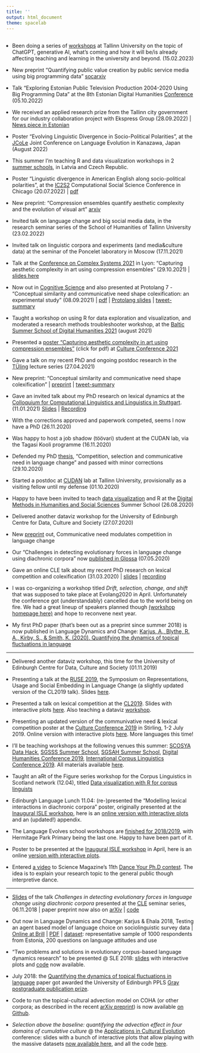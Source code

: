 ```yaml
---
title: ''
output: html_document
theme: spacelab
---
```

<head>
<base target="_blank">
</head>
<style>
.main-container {
  padding: 0px;
}
ul{
  padding-left: 16px;
}
</style>

<div style="width: 100%; padding-top:2px; padding-left:0px; indent-left:0px">

- Been doing a series of [workshops](https://twitter.com/AndresKarjus/status/1625844088023969792) at Tallinn University on the topic of ChatGPT, generative AI, what's coming and how it will be/is already affecting teaching and learning in the university and beyond. (15.02.2023)

- New preprint "Quantifying public value creation by public service media using big programming data" [socarxiv](https://osf.io/preprints/socarxiv/hysma/)

- Talk "Exploring Estonian Public Television Production 2004-2020 Using Big Programming Data" at the 8th Estonian Digital Humanities [Conference](https://dh.org.ee/events/dhe2022) (05.10.2022)

- We received an applied research prize from the Tallinn city government for our industry collaboration project with Ekspress Group (28.09.2022) | [News piece in Estonian](https://www.tlu.ee/bfm/uudised/rakenduslike-teadustoode-konkursi-voitis-indrek-ibruse-mark-metsa-ja-andres-karjuse)

- Poster "Evolving Linguistic Divergence in Socio-Political Polarities", at the [JCoLe](https://sites.google.com/view/joint-conf-language-evolution) Joint Conference on Language Evolution in Kanazawa, Japan (August 2022)

- This summer I'm teaching R and data visualization workshops in 2 [summer schools](https://andreskarjus.github.io/artofthefigure/), in Latvia and Czech Republic.

- Poster "Linguistic divergence in American English along socio-political polarities", at the [IC2S2](https://www.ic2s2.org/) Computational Social Science Conference in Chicago (20.07.2022) | [pdf](https://andreskarjus.github.io/talks/ic2s2/IC2S2_poster_Linguistic_divergence_in_American_English_along_socio-political_polarities.pdf)

- New preprint: "Compression ensembles quantify aesthetic complexity and the evolution of visual art" [arxiv](https://arxiv.org/abs/2205.10271)  

- Invited talk on language change and big social media data, in the research seminar series of the School of Humanities of Tallinn University (23.02.2022)

- Invited talk on linguistic corpora and experiments (and media&culture data) at the seminar of the Poncelet laboratory in Moscow (17.11.2021)

- Talk at the [Conference on Complex Systems 2021](https://ccs2021.univ-lyon1.fr/) in Lyon: "Capturing aesthetic complexity in art using compression ensembles" (29.10.2021) | [slides here](https://andreskarjus.github.io/talks/ccs2021/Karjus_CCS2021_Capturing_aesthetic_complexity.pdf)

- Now out in [Cognitive Science](https://doi.org/10.1111/cogs.13035) and also presented at Protolang 7 - "Conceptual similarity and communicative need shape colexification: an experimental study" (08.09.2021) | [pdf](https://andreskarjus.github.io/papers/Karjus_2021__Conceptual_Similarity_and_Communicative_Need_Shape_Colexification_An_Experimental_Study__Cognitive_Science.pdf) | [Protolang slides](https://andreskarjus.github.io/talks/andres_karjus_protolang7.pdf) | [tweet-summary](https://twitter.com/AndresKarjus/status/1435536919459418113)

- Taught a workshop on using R for data exploration and visualization, and moderated a research methods troubleshooter workshop, at the [Baltic Summer School of Digital Humanities 2021](https://www.nlib.ee/et/digital-humanities-tallinn-2021) (august 2021)

- Presented a [poster "Capturing aesthetic complexity in art
using compression ensembles"](https://andreskarjus.github.io/talks/cultureconference2021/) (click for pdf) at [Culture Conference 2021](https://culture-conference.com/)

- Gave a talk on my recent PhD and ongoing postdoc research in the [TÜling](https://www.keel.ut.ee/et/tuling) lecture series (27.04.2021)

- New preprint: "Conceptual similarity and communicative need shape colexification" | [preprint](arxiv.org/abs/2103.11024) |  [tweet-summary](https://twitter.com/AndresKarjus/status/1374332704662167557)

- Gave an invited talk about my PhD research on lexical dynamics at the [Colloquium for Computational Linguistics and Linguistics in Stuttgart](https://www.ims.uni-stuttgart.de/en/research/colloquium/). (11.01.2021) [Slides](https://andreskarjus.github.io/talks/stuttgart2021/andres_karjus_lexical_dynamics_slides_stuttgart2021.pdf) | [Recording](https://www.ims.uni-stuttgart.de/documents/aktuelles/veranstaltungen/210111-Karjus-Talk-Colloq-Recording.mp4)

- With the corrections approved and paperwork competed, seems I now have a PhD (26.11.2020)

- Was happy to host a job shadow (töövari) student at the CUDAN lab, via the Tagasi Kooli programme (16.11.2020)

- Defended my PhD [thesis](https://andreskarjus.github.io/thesis/Andres_Karjus_phd_thesis.pdf), "Competition, selection and communicative need in language change" and passed with minor corrections (29.10.2020)

- Started a postdoc at [CUDAN](http://cudan.tlu.ee/) lab at Tallinn University, provisionally as a visiting fellow until my defense (01.10.2020)

- Happy to have been invited to teach [data visualization](https://andreskarjus.github.io/artofthefigure/) and R at the [Digital Methods in Humanities and Social Sciences](https://digitalmethods.ut.ee/) Summer School (26.08.2020)

- Delivered another dataviz workshop for the University of Edinburgh Centre for Data, Culture and Society (27.07.2020)

- New [preprint](https://arxiv.org/abs/2006.09277) out, Communicative need modulates competition in language change

- Our "Challenges in detecting evolutionary forces in language change using diachronic corpora" now [published in Glossa](http://doi.org/10.5334/gjgl.909) (07.05.2020)

- Gave an online CLE talk about my recent PhD research on lexical competition and colexification (31.03.2020) | [slides](https://andreskarjus.github.io/cletalk2020) | [recording](https://youtu.be/-utY5ERe6OY)

- I was co-organizing a workshop titled *Drift, selection, change, and shift* that was supposed to take place at Evolang2020 in April. Unfortunately the conference got (understandably) cancelled due to the world being on fire. We had a great lineup of speakers planned though [(workshop homepage here)](https://driftselection-evolang2020.github.io/) and hope to reconvene next year.

- My first PhD paper (that's been out as a preprint since summer 2018) is now published in Language Dynamics and Change: [Karjus, A., Blythe, R. A., Kirby, S., & Smith, K. (2020). Quantifying the dynamics of topical fluctuations in language](https://doi.org/10.1163/22105832-01001200)

---

- Delivered another dataviz workshop, this time for the University of Edinburgh Centre for Data, Culture and Society (01.11.2019)

- Presenting a talk at the [RUSE 2019](http://rusesymposium.org.uk/), the Symposium on Representations, Usage and Social Embedding in Language Change (a slightly updated version of the CL2019 talk). Slides [here](https://andreskarjus.github.io/ruse2019).

- Presented a talk on lexical competition at the [CL2019](http://www.cl2019.org/). Slides with interactive plots [here](https://andreskarjus.github.io/cl2019talk.html). Also teaching a dataviz [workshop](https://andreskarjus.github.io/artofthefigure/cl2019).

- Presenting an updated version of the communivative need & lexical competition poster at the [Culture Conference 2019](https://culture-conference.com/programme-2019/) in Stirling, 1-2 July 2019. Online version with interactive plots [here](https://andreskarjus.github.io/lexcom_poster). More languages this time!

- I'll be teaching workshops at the following venues this summer: [SCOSYA Data Hack](https://scotssyntaxatlas.ac.uk/workshops/data-hack/), [SGSSS Summer School](https://www.sgsss.ac.uk/summer-school-2019/), [SGSAH Summer School](https://www.sgsah.ac.uk/news/summerschool/), [Digital Humanities Conference 2019](https://dh2019.adho.org/), [International Corpus Linguistics Conference 2019](http://www.cl2019.org/). All materials available [here](https://andreskarjus.github.io/artofthefigure/).

- Taught an aRt of the Figure series workshop for the Corpus Linguistics in Scotland network (12.04), titled [Data visualization with R for corpus linguists](https://andreskarjus.github.io/artofthefigure)

- Edinburgh Language Lunch 11.04: (re-)presented the "Modelling lexical interactions in diachronic corpora" poster, originally presented at the [Inaugural ISLE workshop](https://www.comparativelinguistics.uzh.ch/en/events/ISLE-inaugural-workshop.html), here is an [online version with interactive plots](https://andreskarjus.github.io/isle_poster) and an (updated!) appendix.

- The Language Evolves school workshops are [finished for 2018/2019](https://twitter.com/kennysmithed/status/1113456451815661568), with Hermitage Park Primary being the last one. Happy to have been part of it.

- Poster to be presented at the [Inaugural ISLE workshop](https://www.comparativelinguistics.uzh.ch/en/events/ISLE-inaugural-workshop.html) in April, here is an online [version with interactive plots](https://andreskarjus.github.io/isle_poster).

- Entered [a video](https://www.youtube.com/watch?v=t8InfFEIINc) to Science Magazine's 11th [Dance Your Ph.D contest](https://www.sciencemag.org/projects/dance-your-phd). The idea is to explain your research topic to the general public though interpretive dance.

---

- [Slides](https://andreskarjus.github.io/evoforces_cletalk/slides.html) of the talk _Challenges in detecting evolutionary forces in language change using diachronic corpora_ presented at the [CLE](http://www.lel.ed.ac.uk/cle/) seminar series, 06.11.2018 | paper preprint now also on [arXiv](http://arxiv.org/abs/1811.01275) | [code](https://github.com/andreskarjus/wfsim_fit)

- Out now in Language Dynamics and Change: Karjus & Ehala 2018, Testing an agent based model of language choice on sociolinguistic survey data | [Online at Brill](https://doi.org/10.1163/22105832-00802004) | [PDF](Karjus_Ehala_2018_Testing_an_agent-based model_of_language_choice_LDCpostprint.pdf) | [dataset](http://doi.org/10.15155/1-00-0000-0000-0000-00162L): representative sample of 1000 respondents from Estonia, 200 questions on language attitudes and use

- "Two problems and solutions in evolutionary corpus-based language dynamics research" to be presented @ SLE 2018: [slides](https://andreskarjus.github.io/sle_tallinn_languagedynamics) with interactive plots and [code](https://github.com/andreskarjus/sle_tallinn_languagedynamics) now available.

- July 2018: the [Quantifying the dynamics of topical fluctuations in language](https://arxiv.org/abs/1806.00699) paper got awarded the University of Edinburgh PPLS [Gray postgraduate publication prize](https://www.ed.ac.uk/ppls/philosophy/current/postgraduate/fees-and-funding/ppls-gray-postgraduate-publication-prize).
 
- Code to run the topical-cultural advection model on COHA (or other corpora; as described in the recent [arXiv preprint](https://arxiv.org/abs/1806.00699)) is now available [on Github](https://github.com/andreskarjus/topical_cultural_advection_model).

- _Selection above the baseline: quantifying the advection effect in four domains of cumulative culture_ @ the [Applications in Cultural Evolution](https://cultevol.ut.ee/) conference: slides with a bunch of interactive plots that allow playing with the massive datasets [now available here](https://andreskarjus.github.io/cultevol_tartu_slides), and all the code [here](https://github.com/andreskarjus/cultural_advection_Tartuce).

</div>
